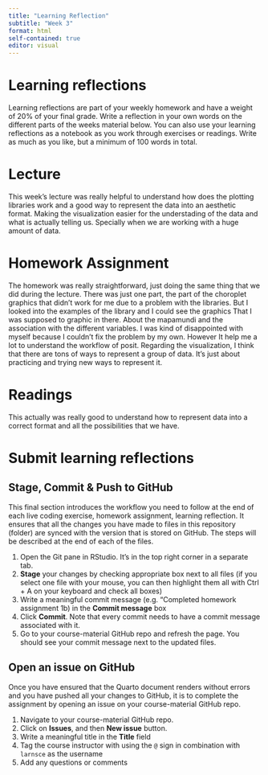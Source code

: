 ```yaml
---
title: "Learning Reflection"
subtitle: "Week 3"
format: html
self-contained: true
editor: visual
---
```


# Learning reflections

Learning reflections are part of your weekly homework and have a weight of 20% of your final grade. Write a reflection in your own words on the different parts of the weeks material below. You can also use your learning reflections as a notebook as you work through exercises or readings. Write as much as you like, but a minimum of 100 words in total.

# Lecture

This week's lecture was really helpful to understand how does the plotting libraries work and a good way to represent the data into an aesthetic format. Making the visualization easier for the understading of the data and what is actually telling us. Specially when we are working with a huge amount of data.

# Homework Assignment

The homework was really straightforward, just doing the same thing that we did during the lecture. There was just one part, the part of the choroplet graphics that didn't work for me due to a problem with the libraries. But I looked into the examples of the library and I could see the graphics That I was supposed to graphic in there. About the mapamundi and the association with the different variables. I was kind of disappointed with myself because I couldn't fix the problem by my own. However It help me a lot to understand the workflow of posit. Regarding the visualization, I think that there are tons of ways to represent a group of data. It's just about practicing and trying new ways to represent it.

# Readings

This actually was really good to understand how to represent data into a correct format and all the possibilities that we have.

# Submit learning reflections

## Stage, Commit & Push to GitHub

This final section introduces the workflow you need to follow at the end of each live coding exercise, homework assignment, learning reflection. It ensures that all the changes you have made to files in this repository (folder) are synced with the version that is stored on GitHub. The steps will be described at the end of each of the files.

1.  Open the Git pane in RStudio. It's in the top right corner in a separate tab.
2.  **Stage** your changes by checking appropriate box next to all files (if you select one file with your mouse, you can then highlight them all with Ctrl + A on your keyboard and check all boxes)
3.  Write a meaningful commit message (e.g. "Completed homework assignment 1b) in the **Commit message** box
4.  Click **Commit**. Note that every commit needs to have a commit message associated with it.
5.  Go to your course-material GitHub repo and refresh the page. You should see your commit message next to the updated files.

## Open an issue on GitHub

Once you have ensured that the Quarto document renders without errors and you have pushed all your changes to GitHub, it is to complete the assignment by opening an issue on your course-material GitHub repo.

1.  Navigate to your course-material GitHub repo.
2.  Click on **Issues**, and then **New issue** button.
3.  Write a meaningful title in the **Title** field
4.  Tag the course instructor with using the `@` sign in combination with `larnsce` as the username
5.  Add any questions or comments
